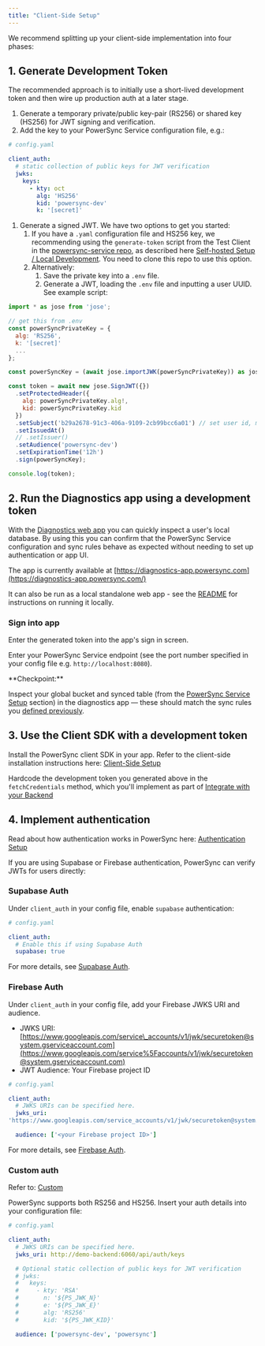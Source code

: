 ```yaml
---
title: "Client-Side Setup"
---
```


We recommend splitting up your client-side implementation into four phases:

<CardGroup>
<Card title="Generate development token" icon="key" href="/self-hosting/installation/client-side-setup#1-generate-development-token" horizontal/> <Card title="Run Diagnostics app" icon="bug" href="/self-hosting/installation/client-side-setup#2-run-the-diagnostics-app-using-a-development-token" horizontal/>
<Card title="Use client SDK with token" icon="code" href="/self-hosting/installation/client-side-setup#3-use-the-client-sdk-with-development-token" horizontal/>
<Card title="Implement authentication" icon="lock" href="/self-hosting/installation/client-side-setup#4-implement-authentication" horizontal/>
</CardGroup>

## 1\. Generate Development Token

The recommended approach is to initially use a short-lived development token and then wire up production auth at a later stage.

1. Generate a temporary private/public key-pair (RS256) or shared key (HS256) for JWT signing and verification.
2. Add the key to your PowerSync Service configuration file, e.g.:

```yaml
# config.yaml

client_auth:
  # static collection of public keys for JWT verification
  jwks:
    keys:
      - kty: oct
        alg: 'HS256'
        kid: 'powersync-dev'
        k: '[secret]'
```

1. Generate a signed JWT. We have two options to get you started:
   1. If you have a `.yaml` configuration file and HS256 key, we recommending using the `generate-token` script from the Test Client in the [powersync-service repo](https://github.com/powersync-ja/powersync-service/tree/main/test-client), as described here [Self-hosted Setup / Local Development](/installation/authentication-setup/development-tokens#self-hosted-setup-local-development). You need to clone this repo to use this option.
   2. Alternatively:
         1. Save the private key into a `.env` file.
         2. Generate a JWT, loading the `.env` file and inputting a user UUID. See example script:

```js
import * as jose from 'jose';

// get this from .env
const powerSyncPrivateKey = {
  alg: 'RS256',
  k: '[secret]'
  ...
};

const powerSyncKey = (await jose.importJWK(powerSyncPrivateKey)) as jose.KeyLike;

const token = await new jose.SignJWT({})
  .setProtectedHeader({
    alg: powerSyncPrivateKey.alg!,
    kid: powerSyncPrivateKey.kid
  })
  .setSubject('b29a2678-91c3-406a-9109-2cb99bcc6a01') // set user id, maybe as cli arg
  .setIssuedAt()
  // .setIssuer()
  .setAudience('powersync-dev')
  .setExpirationTime('12h')
  .sign(powerSyncKey);

console.log(token);
```

## 2\. Run the Diagnostics app using a development token

With the [Diagnostics web app](https://github.com/powersync-ja/powersync-js/tree/main/tools/diagnostics-app) you can quickly inspect a user's local database. By using this you can confirm that the PowerSync Service configuration and sync rules behave as expected without needing to set up authentication or app UI.

The app is currently available at [https://diagnostics-app.powersync.com](https://diagnostics-app.powersync.com/)

It can also be run as a local standalone web app - see the [README](https://github.com/powersync-ja/powersync-js/tree/main/tools/diagnostics-app) for instructions on running it locally.

### Sign into app

Enter the generated token into the app's sign in screen.

Enter your PowerSync Service endpoint (see the port number specified in your config file e.g. `http://localhost:8080`).

<Info>
**Checkpoint:**

Inspect your global bucket and synced table (from the [PowerSync Service Setup](/self-hosting/installation/powersync-service-setup) section) in the diagnostics app — these should match the sync rules you [defined previously](/self-hosting/installation/powersync-service-setup#1.sync-rules).
</Info>

## 3\. Use the Client SDK with a development token

Install the PowerSync client SDK in your app. Refer to the client-side installation instructions here: [Client-Side Setup](/installation/client-side-setup)

Hardcode the development token you generated above in the `fetchCredentials` method, which you'll implement as part of [Integrate with your Backend](/installation/client-side-setup/integrating-with-your-backend)

## 4\. Implement authentication

Read about how authentication works in PowerSync here: [Authentication Setup](/installation/authentication-setup)

If you are using Supabase or Firebase authentication, PowerSync can verify JWTs for users directly:

### Supabase Auth

Under `client_auth` in your config file, enable `supabase` authentication:

```yaml
# config.yaml

client_auth:
  # Enable this if using Supabase Auth
  supabase: true
```

For more details, see [Supabase Auth](/installation/authentication-setup/supabase-auth).

### Firebase Auth

Under `client_auth` in your config file, add your Firebase JWKS URI and audience.

* JWKS URI: [https://www.googleapis.com/service\_accounts/v1/jwk/securetoken@system.gserviceaccount.com](https://www.googleapis.com/service%5Faccounts/v1/jwk/securetoken@system.gserviceaccount.com)
* JWT Audience: Your Firebase project ID

```yaml
# config.yaml

client_auth:
  # JWKS URIs can be specified here.
  jwks_uri:
'https://www.googleapis.com/service_accounts/v1/jwk/securetoken@system.gserviceaccount.com'

  audience: ['<your Firebase project ID>']

```

For more details, see [Firebase Auth](/installation/authentication-setup/firebase-auth).

### Custom auth

Refer to: [Custom](/installation/authentication-setup/custom)

PowerSync supports both RS256 and HS256\. Insert your auth details into your configuration file:

```yaml
# config.yaml

client_auth:
  # JWKS URIs can be specified here.
  jwks_uri: http://demo-backend:6060/api/auth/keys

  # Optional static collection of public keys for JWT verification
  # jwks:
  #   keys:
  #     - kty: 'RSA'
  #       n: '${PS_JWK_N}'
  #       e: '${PS_JWK_E}'
  #       alg: 'RS256'
  #       kid: '${PS_JWK_KID}'

  audience: ['powersync-dev', 'powersync']
```
